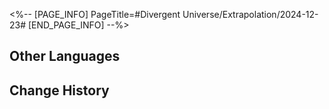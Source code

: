 <%-- [PAGE_INFO]
PageTitle=#Divergent Universe/Extrapolation/2024-12-23#
[END_PAGE_INFO] --%>
{{Event
|name              = Cyclical Extrapolation: Fictitious Log
|image             = Event Cyclical Extrapolation Fictitious Log.png
|type              = Cyclical Extrapolation
|time_known        = yes
|time_start        = 2024-12-23 04:00:00
|time_end          = 2024-12-30 03:59:59
}}

{{Cyclical Extrapolation
|curios     = Robe of The Beauty
|equations  = 
|trailblaze = 
|rewards    = Relic Remains*30; Lost Crystal*3
|boss_1_1   = Silvermane Lieutenant; Blaze Out of Space; Ice Out of Space; Guardian Shadow; Memory Zone Meme "Shell of Faded Rage"
|boss_1_2   = Disciples of Sanctus Medicus: Shape Shifter (Bug); The Ascended (Bug); Abundance Sprite: Malefic Ape (Bug); Senior Staff: Team Leader (Bug); Aurumaton Spectral Envoy (Bug); Dreamjolt Troupe's Beyond Overcooked (Bug); Dreamjolt Troupe's Sweet Gorilla (Bug); "Past Confined and Caged" (Bug); "Tomorrow in Harmonious Chords" (Bug); "Present Inebriated in Revelry" (Bug)
|boss_2_1   = Silvermane Lieutenant (Bug); Blaze Out of Space (Bug); Ice Out of Space (Bug); Guardian Shadow (Bug); Stormbringer (Bug)
|boss_2_2   = Svarog (Complete); Stellaron Hunter: Kafka (Complete); Abundant Ebon Deer (Complete); Cloud Knight Lieutenant: Yanqing (Complete); Memory Zone Meme "Something Unto Death" (Complete)
|boss_3     = Swarm: True Sting (Complete)
|rules      = Obtain this week's Preset Constructs upon entering the first plane
}}

==Other Languages==
{{Other Languages
|en   = Cyclical Extrapolation: Fictitious Log
|zhs  = 周期演算：虚构日志
|zht  = 週期演算：虛構日誌
|ja   = 周期演算：虚構日誌
|ko   = 주기 연산: 허구의 일지
|es   = Cálculo periódico: Diario de falsedades
|fr   = Calcul cyclique&nbsp;: Registre fictif
|ru   = Цикличное вычисление: Выдуманный журнал
|th   = การคำนวณแบบรอบ: บันทึกปั้นเรื่อง
|vi   = Ngoại Suy Chu Kỳ: Nhật Ký Hư Cấu
|de   = Zyklische Berechnung: Fiktives Protokoll
|id   = Kalkulasi Siklus: Catatan Fiksi
|pt   = Extrapolação Cíclica: Registro Fictício
}}

==Change History==
{{Change History|2.7}}